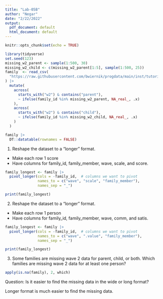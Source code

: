 ```yaml
---
title: "Lab-05B"
author: "Negar"
date: "2/22/2022"
output:
  pdf_document: default
  html_document: default
---
```


```r
knitr::opts_chunk$set(echo = TRUE)
```

```r
library(tidyverse)
set.seed(123)
missing_w2_parent <- sample(1:500, 30)
missing_w2_child <- c(missing_w2_parent[1:5], sample(1:500, 25))
family  <- read_csv(
  "https://raw.githubusercontent.com/bwiernik/progdata/main/inst/tutorials/data/family_data.csv"
) |> 
  mutate(
    across(
      starts_with("w2") & contains("parent"),
      ~ ifelse(family_id %in% missing_w2_parent, NA_real_, .x)
    ),
    across(
      starts_with("w2") & contains("child"),
      ~ ifelse(family_id %in% missing_w2_child, NA_real_, .x)
    )
  )
```

```r
family |> 
  DT::datatable(rownames = FALSE)
```

1. Reshape the dataset to a “longer” format.
- Make each row 1 score
- Have columns for family_id, family_member, wave, scale, and score.

```r
family_longest <- family |> 
  pivot_longer(cols = -family_id,  # columns we want to pivot
               names_to = c("wave", "scale", "family_member"),
               names_sep = "_")

print(family_longest)
```

2. Reshape the dataset to a “longer” format.
- Make each row 1 person
- Have columns for family_id, family_member, wave, comm, and satis.

```r
family_longest <- family |> 
  pivot_longer(cols = -family_id,  # columns we want to pivot
               names_to = c("wave", ".value", "family_member"),
               names_sep = "_")

print(family_longest)
```

3. Some families are missing wave 2 data for parent, child, or both. Which families are missing wave 2 data for at least one person?

```r
apply(is.na(family), 2, which)
```

Question: Is it easier to find the missing data in the wide or long format?

Longer format is much easier to find the missing data.
